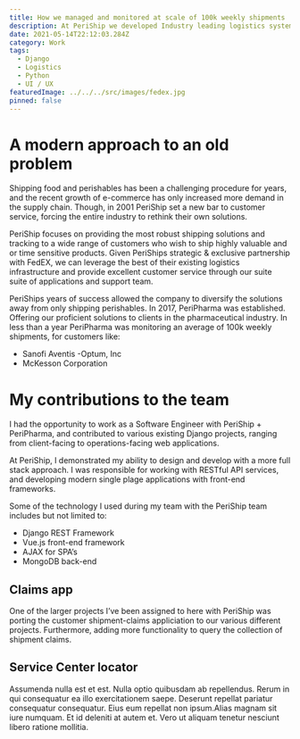 ```yaml
---
title: How we managed and monitored at scale of 100k weekly shipments
description: At PeriShip we developed Industry leading logistics systems used by thousands of companies nationwide.
date: 2021-05-14T22:12:03.284Z
category: Work
tags:
  - Django
  - Logistics
  - Python
  - UI / UX
featuredImage: ../../../src/images/fedex.jpg
pinned: false
---
```



# A modern approach to an old problem

Shipping food and perishables has been a challenging procedure for years, and the recent growth of e-commerce has only increased more demand in the supply chain. Though, in 2001 PeriShip set a new bar to customer service, forcing the entire industry to rethink their own solutions.

PeriShip focuses on providing the most robust shipping solutions and tracking to a wide range of customers who wish to ship highly valuable and or time sensitive products. Given PeriShips strategic & exclusive partnership with FedEX, we can leverage the best of their existing logistics infrastructure and provide excellent customer service through our suite suite of applications and support team.

PeriShips years of success allowed the company to diversify the solutions away from only shipping perishables. In 2017, PeriPharma was established. Offering our proficient solutions to clients in the pharmaceutical industry. In less than a year PeriPharma was monitoring an average of 100k weekly shipments, for customers like:

- Sanofi Aventis
-Optum, Inc
- McKesson Corporation

# My contributions to the team

I had the opportunity to work as a Software Engineer with PeriShip + PeriPharma, and contributed to various existing Django projects, ranging from client-facing to operations-facing web applications.

At PeriShip, I demonstrated my ability to design and develop with a more full stack approach. I was responsible for working with RESTful API services, and developing modern single plage applications with front-end frameworks.

Some of the technology I used during my team with the PeriShip team includes but not limited to:

- Django REST Framework
- Vue.js front-end framework
- AJAX for SPA’s
- MongoDB back-end

## Claims app
One of the larger projects I’ve been assigned to here with PeriShip was porting the customer shipment-claims appliciation to our various different projects. Furthermore, adding more functionality to query the collection of shipment claims.

## Service Center locator
Assumenda nulla est et est. Nulla optio quibusdam ab repellendus. Rerum in qui consequatur ea illo exercitationem saepe. Deserunt repellat pariatur consequatur consequatur. Eius eum repellat non ipsum.Alias magnam sit iure numquam. Et id deleniti at autem et. Vero ut aliquam tenetur nesciunt libero ratione mollitia.